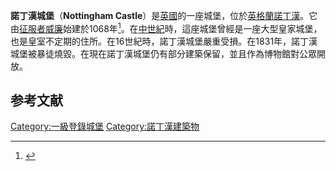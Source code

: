 {{TA
| G1 = UK
}}{{Infobox military installation
|location=英格蘭[[諾丁漢|諾丁漢]]
|map_type= Nottinghamshire
|coordinates = {{coord|52.9493|-1.1546|type:landmark|display=inline,title}}
|image = Nottingham Castle Gate 2009.jpg
|image_size = 
|caption= 
|name=Nottingham Castle
|type=城堡
|code=
|built= 1068
|builder=[[征服者威廉|征服者威廉]]<br/>[[第一代新堡公爵威廉·卡文迪許|第一代新堡公爵威廉·卡文迪許]]
|materials=
|height= 
|used= 
|demolished= 
|condition= 
|ownership=
|controlledby=
|garrison= 
|commanders= 
|occupants= 
|battles= 
|events= [[英格蘭內戰|英格蘭內戰]]
|owner= [[諾丁漢市議會|諾丁漢市議會]] 
}}

'''諾丁漢城堡'''（'''Nottingham Castle'''）是[[英國|英國]]的一座城堡，位於[[英格蘭|英格蘭]][[諾丁漢|諾丁漢]]。它由[[征服者威廉|征服者威廉]]始建於1068年<ref>{{cite web|url=https://historicengland.org.uk/services-skills/education/educational-images/nottingham-castle-nottingham-9683|title=Nottingham Castle, Nottingham, Nottingham|publisher=Historic England|accessdate=8 June 2018|archive-date=2019-04-03|archive-url=https://web.archive.org/web/20190403104434/https://historicengland.org.uk/services-skills/education/educational-images/nottingham-castle-nottingham-9683|dead-url=no}}</ref>。在[[中世紀|中世紀]]時，這座城堡曾經是一座大型皇家城堡，也是皇室不定期的住所。在16世紀時，諾丁漢城堡嚴重受損。在1831年，諾丁漢城堡被暴徒燒毀。在現在諾丁漢城堡仍有部分建築保留，並且作為博物館對公眾開放。

==参考文献==
{{reflist}}

[[Category:一級登錄城堡|Category:一級登錄城堡]]
[[Category:諾丁漢建築物|Category:諾丁漢建築物]]